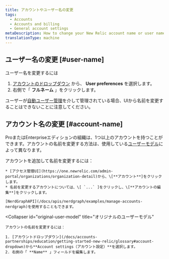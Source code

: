 ```yaml
---
title: アカウントやユーザー名の変更
tags:
  - Accounts
  - Accounts and billing
  - General account settings
metaDescription: How to change your New Relic account name or user name.
translationType: machine
---
```


## ユーザー名の変更 [#user-name]

ユーザー名を変更するには

1. [アカウントのドロップダウン](/docs/accounts-partnerships/education/getting-started-new-relic/glossary#account-dropdown) から、 **User preferences** を選択します。
2. 右側で「 **フルネーム** 」をクリックします。

ユーザーが[自動ユーザー管理](/docs/accounts/accounts/automated-user-management/automated-user-provisioning-single-sign)を介して管理されている場合、UIから名前を変更することはできないことに注意してください。

## アカウント名の変更 [#account-name]

ProまたはEnterpriseエディションの組織は、1つ以上のアカウントを持つことができます。アカウントの名前を変更する方法は、使用している[ユーザーモデル](/docs/accounts/original-accounts-billing/original-users-roles/overview-user-models)によって異なります。

<CollapserGroup>
  <Collapser
    id="new-user-model"
    title="新しいユーザーモデル"
  >
    アカウントを追加して名前を変更するには：

    * [アクセス管理UI](https://one.newrelic.com/admin-portal/organizations/organization-detail)から、\[**アカウント**]をクリックします。
    * 名前を変更するアカウントについては、\[ `...` ]をクリックし、\[**アカウントの編集**]をクリックします。

    [NerdGraphAPI](/docs/apis/nerdgraph/examples/manage-accounts-nerdgraph)を使用することもできます。
  </Collapser>

  <Collapser
    id="original-user-model"
    title="オリジナルのユーザーモデル"
  >
    アカウントの名前を変更するには：

    1. [アカウントドロップダウン](/docs/accounts-partnerships/education/getting-started-new-relic/glossary#account-dropdown)から**Account settings（アカウント設定）**を選択します。
    2. 右側の「 **Name** 」フィールドを編集します。
  </Collapser>
</CollapserGroup>